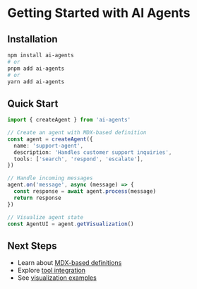 # Getting Started with AI Agents

## Installation

```bash
npm install ai-agents
# or
pnpm add ai-agents
# or
yarn add ai-agents
```

## Quick Start

```typescript
import { createAgent } from 'ai-agents'

// Create an agent with MDX-based definition
const agent = createAgent({
  name: 'support-agent',
  description: 'Handles customer support inquiries',
  tools: ['search', 'respond', 'escalate'],
})

// Handle incoming messages
agent.on('message', async (message) => {
  const response = await agent.process(message)
  return response
})

// Visualize agent state
const AgentUI = agent.getVisualization()
```

## Next Steps

- Learn about [MDX-based definitions](/agents/api-reference#mdx-definitions)
- Explore [tool integration](/agents/api-reference#tools)
- See [visualization examples](/agents/examples#visualization)
